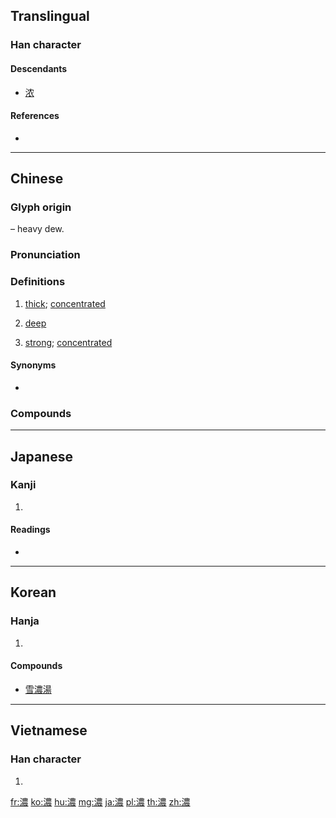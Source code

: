 {{character info/new}}
{{also|浓}}
==Translingual==

===Han character===
{{Han char|rn=85|rad=水|as=13|sn=16|four=35132|canj=ETWV|ids=⿰⺡農}}

====Descendants====
* [[浓]]

====References====
* {{Han ref|kx=0654.210|dkj=18442|dj=1064.180|hdz=31756.030|uh=6FC3|ud=28611|bh=BF40|bd=48960}}

----

==Chinese==
{{zh-forms|s=浓}}

===Glyph origin===
{{Han etym}}
{{Han compound|水|alt1=氵|t1=water|農|ls=psc|c1=s|c2=p}} – heavy dew.

===Pronunciation===
{{zh-pron
|m=nóng
|c=nung4,jung4
|h=pfs=nùng/ngiùng
|md=nùng
|mn=lông
|w=3nyion
|mc=y
|oc=y
|cat=a
}}

===Definitions===
{{zh-hanzi}}

# [[thick]]; [[concentrated]]
# {{lb|zh|of colors}} [[deep]]
# {{lb|zh|of beverage}} [[strong]]; [[concentrated]]

====Synonyms====
* {{sense|color: deep}} {{zh-l|深}}

===Compounds===
{{zh-der|信濃川|濃眉大眼|濃妝淡抹|濃睡|濃妝|濃淡|濃眉|濃厚|濃濃|濃縮|濃茶|甘旨肥濃|濃湯|濃抹淡妝|濃重|濃霧|濃縮版|濃桃豔李|濃妝豔服|濃妝豔飾|濃雲密布|濃抹|濃度|濃墨|濃黑|濃豔|濃蔭蔽空|濃蔭|濃煙|濃烈|濃妝豔裹|濃妝豔抹|濃郁|戰雲濃密|濃密|淡妝濃抹|濃縮鈾|濃快|美濃|血濃於水}}

----

==Japanese==

===Kanji===
{{ja-kanji|grade=c|rs=水13}}

# {{defn|lang=ja|sort=水13}}

====Readings====
* {{ja-readings|on=[[のう]] (nō), [[じょう]] (jō)|kun=[[こい]] (koi), [[こまやか]] (komayaka)}}

----

==Korean==

===Hanja===
{{ko-hanja|hangeul=농|eumhun=짙을 농|rv=nong|mr=nong|y=nong}}

# {{defn|lang=ko|sort=水13}}

====Compounds====
* [[雪濃湯]]

----

==Vietnamese==

===Han character===
{{vi-hantu|[[nùng]], [[nống]], [[nồng]], [[nông]]|rs=水13}}

# {{defn|lang=vi|sort=水13}}

[[fr:濃]]
[[ko:濃]]
[[hu:濃]]
[[mg:濃]]
[[ja:濃]]
[[pl:濃]]
[[th:濃]]
[[zh:濃]]